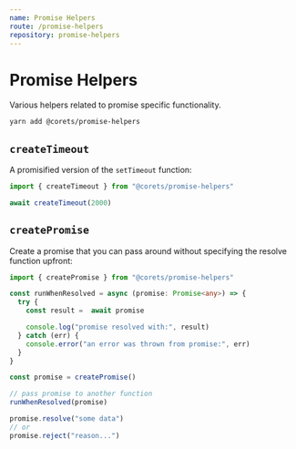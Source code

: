 ```yaml
---
name: Promise Helpers
route: /promise-helpers
repository: promise-helpers
---
```


# Promise Helpers

Various helpers related to promise specific functionality.

```bash
yarn add @corets/promise-helpers
```

## `createTimeout`

A promisified version of the `setTimeout` function:

```ts
import { createTimeout } from "@corets/promise-helpers"

await createTimeout(2000)
```

## `createPromise`

Create a promise that you can pass around without specifying the resolve function upfront:

```ts
import { createPromise } from "@corets/promise-helpers"

const runWhenResolved = async (promise: Promise<any>) => {
  try {
    const result =  await promise

    console.log("promise resolved with:", result)
  } catch (err) {
    console.error("an error was thrown from promise:", err)
  }
}

const promise = createPromise()

// pass promise to another function
runWhenResolved(promise)

promise.resolve("some data")
// or
promise.reject("reason...")
```
